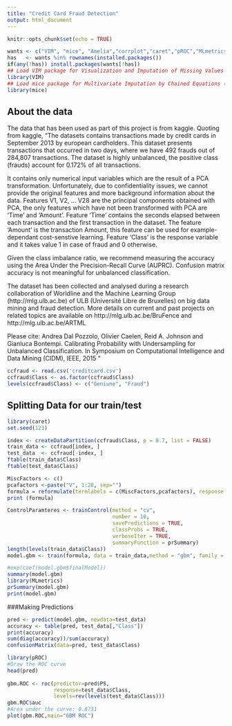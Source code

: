```yaml
---
title: "Credit Card Fraud Detection"
output: html_document
---
```


```r
knitr::opts_chunk$set(echo = TRUE)

wants <- c("VIM", "mice", "Amelia","corrplot","caret","pROC","MLmetrics")
has   <- wants %in% rownames(installed.packages())
if(any(!has)) install.packages(wants[!has])
## Load VIM package for Visualization and Imputation of Missing Values
library(VIM)
## Load mice package for Multivariate Imputation by Chained Equations (MICE)
library(mice)
```

## About the data

The data that has been used as part of this project is from kaggle. Quoting from kaggle,
"The datasets contains transactions made by credit cards in September 2013 by european cardholders. This dataset presents transactions that occurred in two days, where we have 492 frauds out of 284,807 transactions. The dataset is highly unbalanced, the positive class (frauds) account for 0.172% of all transactions.

It contains only numerical input variables which are the result of a PCA transformation. Unfortunately, due to confidentiality issues, we cannot provide the original features and more background information about the data. Features V1, V2, ... V28 are the principal components obtained with PCA, the only features which have not been transformed with PCA are 'Time' and 'Amount'. Feature 'Time' contains the seconds elapsed between each transaction and the first transaction in the dataset. The feature 'Amount' is the transaction Amount, this feature can be used for example-dependant cost-senstive learning. Feature 'Class' is the response variable and it takes value 1 in case of fraud and 0 otherwise.

Given the class imbalance ratio, we recommend measuring the accuracy using the Area Under the Precision-Recall Curve (AUPRC). Confusion matrix accuracy is not meaningful for unbalanced classification.

The dataset has been collected and analysed during a research collaboration of Worldline and the Machine Learning Group (http://mlg.ulb.ac.be) of ULB (Université Libre de Bruxelles) on big data mining and fraud detection. More details on current and past projects on related topics are available on http://mlg.ulb.ac.be/BruFence and http://mlg.ulb.ac.be/ARTML

Please cite: Andrea Dal Pozzolo, Olivier Caelen, Reid A. Johnson and Gianluca Bontempi. Calibrating Probability with Undersampling for Unbalanced Classification. In Symposium on Computational Intelligence and Data Mining (CIDM), IEEE, 2015
"
```r
ccfraud <- read.csv('creditcard.csv')
ccfraud$Class <- as.factor(ccfraud$Class)
levels(ccfraud$Class) <- c("Geniune", "Fraud")

```
## Splitting Data for our train/test
```r
library(caret)
set.seed(123)

index <- createDataPartition(ccfraud$Class, p = 0.7, list = FALSE)
train_data <- ccfraud[index, ]
test_data  <- ccfraud[-index, ]
ftable(train_data$Class)
ftable(test_data$Class)

```

```r
MiscFactors <- c()
pcafactors <-paste("V", 1:28, sep="")
formula = reformulate(termlabels = c(MiscFactors,pcafactors), response = 'Class')
print (formula)

ControlParamteres <- trainControl(method = "cv",
                                  number = 10,
                                  savePredictions = TRUE,
                                  classProbs = TRUE,
                                  verboseIter = TRUE,
                                  summaryFunction = prSummary)
length(levels(train_data$Class))
model.gbm <- train(formula, data = train_data,method = "gbm", family = "binomial", metric= "AUC", trControl = ControlParamteres, summaryFunction= prSummary)

#exp(coef(model.gbm$finalModel))
summary(model.gbm)
library(MLmetrics)
prSummary(model.gbm)
print(model.gbm)
```


###Making Predictions
```r

pred <- predict(model.gbm, newdata=test_data)
accuracy <- table(pred, test_data[,"Class"])
print(accuracy)
sum(diag(accuracy))/sum(accuracy)
confusionMatrix(data=pred, test_data$Class)

```

```r
library(pROC)
#Draw the ROC curve 
head(pred)
 
gbm.ROC <- roc(predictor=pred$PS,
               response=test_data$Class,
               levels=rev(levels(test_data$Class)))
gbm.ROC$auc
#Area under the curve: 0.8731
plot(gbm.ROC,main="GBM ROC")

```









